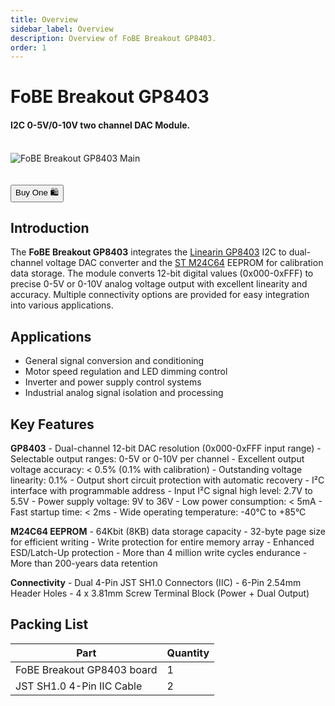 ```yaml
---
title: Overview
sidebar_label: Overview
description: Overview of FoBE Breakout GP8403.
order: 1
---
```


# FoBE Breakout GP8403

#### I2C 0-5V/0-10V two channel DAC Module.

<br/>
<div style={{ textAlign: 'center' }}>
  <img src="/img/products/f2210-r1a.main.png" alt="FoBE Breakout GP8403 Main" style={{ width: '80%', height: 'auto' }} />
</div>
<br/>
<br/>
<div className="theme-button-buy" style={{ textAlign: 'center' }}>
<a href="https://store.fobestudio.com/products/f2210" target="_blank" rel="noopener noreferrer">
        <button>Buy One 🛍️</button>
</a>
</div>

## Introduction

The **FoBE Breakout GP8403** integrates the [Linearin GP8403](https://atta.szlcsc.com/upload/public/pdf/source/20230324/119C3D24177D38ACF0484191557FF3D8.pdf) I2C to dual-channel voltage DAC converter and the [ST M24C64](https://atta.szlcsc.com/upload/public/pdf/source/20190505/C143943_93BB3DF2AB70DCE689FCC99F0548A5AE.pdf) EEPROM for calibration data storage. The module converts 12-bit digital values (0x000-0xFFF) to precise 0-5V or 0-10V analog voltage output with excellent linearity and accuracy. Multiple connectivity options are provided for easy integration into various applications.

## Applications

- General signal conversion and conditioning
- Motor speed regulation and LED dimming control
- Inverter and power supply control systems
- Industrial analog signal isolation and processing

## Key Features

**GP8403**
    - Dual-channel 12-bit DAC resolution (0x000-0xFFF input range)
    - Selectable output ranges: 0-5V or 0-10V per channel
    - Excellent output voltage accuracy: < 0.5% (0.1% with calibration)
    - Outstanding voltage linearity: 0.1%
    - Output short circuit protection with automatic recovery
    - I²C interface with programmable address
    - Input I²C signal high level: 2.7V to 5.5V
    - Power supply voltage: 9V to 36V
    - Low power consumption: < 5mA
    - Fast startup time: < 2ms
    - Wide operating temperature: -40°C to +85°C

**M24C64 EEPROM**
    - 64Kbit (8KB) data storage capacity
    - 32-byte page size for efficient writing
    - Write protection for entire memory array
    - Enhanced ESD/Latch-Up protection
    - More than 4 million write cycles endurance
    - More than 200-years data retention

**Connectivity**
    - Dual 4-Pin JST SH1.0 Connectors (IIC)
    - 6-Pin 2.54mm Header Holes
    - 4 x 3.81mm Screw Terminal Block (Power + Dual Output)


## Packing List

|Part                      |Quantity |
|--------------------------|---------|
|FoBE Breakout GP8403 board|1        |
|JST SH1.0 4-Pin IIC Cable |2        |